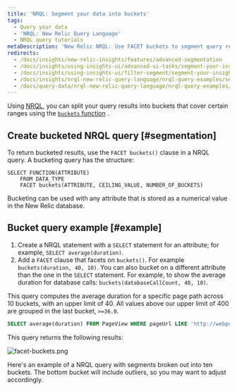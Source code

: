 ```yaml
---
title: 'NRQL: Segment your data into buckets'
tags:
  - Query your data
  - 'NRQL: New Relic Query Language'
  - NRQL query tutorials
metaDescription: 'New Relic NRQL: Use FACET buckets to segment query results into groups based on numerical values, then grouped into buckets that cover a range.'
redirects:
  - /docs/insights/new-relic-insights/features/advanced-segmentation
  - /docs/insights/using-insights-ui/advanced-ui-tasks/segment-your-insights-data-buckets
  - /docs/insights/using-insights-ui/filter-segment/segment-your-insights-data-buckets
  - /docs/insights/nrql-new-relic-query-language/nrql-query-examples/segment-your-insights-data-buckets
  - /docs/query-data/nrql-new-relic-query-language/nrql-query-examples/split-your-insights-data-buckets
---
```



Using [NRQL](/docs/query-data/nrql-new-relic-query-language/getting-started/introduction-nrql), you can split your query results into buckets that cover certain ranges using the [`buckets` function](/docs/insights/nrql-new-relic-query-language/nrql-reference/nrql-syntax-components-functions#func-buckets) .

## Create bucketed NRQL query [#segmentation]

To return bucketed results, use the `FACET buckets()` clause in a NRQL query. A bucketing query has the structure:

```
SELECT FUNCTION(ATTRIBUTE) 
    FROM DATA_TYPE 
    FACET buckets(ATTRIBUTE, CEILING_VALUE, NUMBER_OF_BUCKETS)
```

Bucketing can be used with any attribute that is stored as a numerical value in the New Relic database.

## Bucket query example [#example]

1. Create a NRQL statement with a `SELECT` statement for an attribute; for example, `SELECT average(duration)`.
2. Add a `FACET` clause that facets on `buckets()`. For example `buckets(duration, 40, 10)`. You can also bucket on a different attribute than the one in the `SELECT` statement. For example, to show the average duration for database calls: `buckets(databaseCallCount, 40, 10)`.

This query computes the average duration for a specific page path across 10 buckets, with an upper limit of 40. All values above our upper limit of 400 are grouped in the last bucket, `>=36.0`.

```sql
SELECT average(duration) FROM PageView WHERE pageUrl LIKE 'http://webportal.telco%' SINCE 1 week ago FACET buckets(duration, 40, 10)
```

This query returns the following results:

<img
  title="facet-buckets.png"
  alt="facet-buckets.png"
  src={queriesnrqlFacetbyBucketsNRQLQueryBuilder}
/>

<figcaption>
  Here's an example of a NRQL query with segments broken out into ten buckets. The bottom bucket will include outliers, so you may want to adjust accordingly.
</figcaption>
